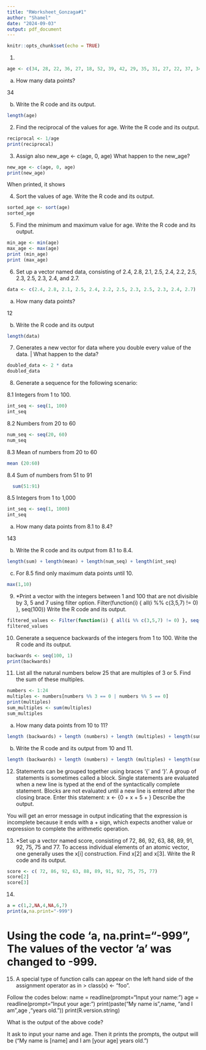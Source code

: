 ```yaml
---
title: "RWorksheet_Gonzaga#1"
author: "Shamel"
date: "2024-09-03"
output: pdf_document
---
```


```r
knitr::opts_chunk$set(echo = TRUE)
```

1. 
```r
age <- c(34, 28, 22, 36, 27, 18, 52, 39, 42, 29, 35, 31, 27, 22, 37, 34, 19, 20, 57, 49, 50, 37, 46, 25, 17, 37, 42, 53, 41, 51, 35, 24, 33, 41)
```

a. How many data points?

34

b. Write the R code and its output.

```r
length(age)
```

2. Find the reciprocal of the values for age.
  Write the R code and its output.
```r
reciprocal <- 1/age
print(reciprocal)
```
3. Assign also new_age <- c(age, 0, age)
What happen to the new_age?
  
```r
new_age <- c(age, 0, age)
print(new_age)
```
When printed, it shows 

4. Sort the values of age.
Write the R code and its output.

```r
sorted_age <- sort(age)
sorted_age
```

5. Find the minimum and maximum value for age.
Write the R code and its output.

```r
min_age <- min(age)
max_age <- max(age)
print (min_age)
print (max_age)
```
6. Set up a vector named data, consisting of 2.4, 2.8, 2.1, 2.5, 2.4, 2.2, 2.5, 2.3, 2.5, 2.3, 2.4, and 2.7.

```r
data <- c(2.4, 2.8, 2.1, 2.5, 2.4, 2.2, 2.5, 2.3, 2.5, 2.3, 2.4, 2.7)
```
a. How many data points?

12

b. Write the R code and its output 

```r
length(data)
```

7. Generates a new vector for data where you double every value of the data. | What happen to the data?
```r
doubled_data <- 2 * data
doubled_data
```

8. Generate a sequence for the following scenario:

8.1 Integers from 1 to 100.
```r
int_seq <- seq(1, 100)
int_seq
```
8.2 Numbers from 20 to 60
```r
num_seq <- seq(20, 60)
num_seq
```

8.3 Mean of numbers from 20 to 60
```r
mean (20:60)
```

8.4 Sum of numbers from 51 to 91
```r
  sum(51:91)
```

8.5 Integers from 1 to 1,000
```r
int_seq <- seq(1, 1000)
int_seq
```


a. How many data points from 8.1 to 8.4?

143

b. Write the R code and its output from 8.1 to 8.4.

```r
length(sum) + length(mean) + length(num_seq) + length(int_seq)
```

c. For 8.5 find only maximum data points until 10.
```r
max(1,10)
```


9. *Print a vector with the integers between 1 and 100 that are not divisible by 3, 5 and 7 using filter option.
Filter(function(i) { all(i %% c(3,5,7) != 0) }, seq(100))
Write the R code and its output.
```r
filtered_values <- Filter(function(i) { all(i %% c(3,5,7) != 0) }, seq(100))
filtered_values
```
10. Generate a sequence backwards of the integers from 1 to 100.
Write the R code and its output.
```r
backwards <- seq(100, 1)
print(backwards)
```

11. List all the natural numbers below 25 that are multiples of 3 or 5. Find the sum of these multiples.
```r
numbers <- 1:24
multiples <- numbers[numbers %% 3 == 0 | numbers %% 5 == 0]
print(multiples)
sum_multiples <- sum(multiples)
sum_multiples
```
a. How many data points from 10 to 11?
```r
length (backwards) + length (numbers) + length (multiples) + length(sum_multiples)
```

b. Write the R code and its output from 10 and 11. 
```r
length (backwards) + length (numbers) + length (multiples) + length(sum_multiples)


```
12. Statements can be grouped together using braces ‘{’ and ‘}’. A group of statements
is sometimes called a block. Single statements are evaluated when a new line is typed at the end of the syntactically complete statement. Blocks are not evaluated until a new line is entered after the closing brace.
Enter this statement:
x <- {0 + x + 5 + }
Describe the output.

You will get an error message in output indicating that the expression is incomplete because it ends with a + sign, which expects another value or expression to complete the arithmetic operation.

13. *Set up a vector named score, consisting of 72, 86, 92, 63, 88, 89, 91, 92, 75,
75 and 77. To access individual elements of an atomic vector, one generally uses the x[i] construction.
Find x[2] and x[3]. Write the R code and its output.
```r
score <- c( 72, 86, 92, 63, 88, 89, 91, 92, 75, 75, 77)
score[2]
score[3]
```

14. 

```r
a = c(1,2,NA,4,NA,6,7)
print(a,na.print="-999")
```
# Using the code 'a, na.print="-999", The values of the vector 'a' was changed to -999.

15. A special type of function calls can appear on the left hand side of the assignment operator as in > class(x) <- "foo".

Follow the codes below:
name = readline(prompt="Input your name: ")
age = readline(prompt="Input your age: ")
print(paste("My name is",name, "and I am",age ,"years old."))
print(R.version.string)

What is the output of the above code?

It ask to input your name and age. Then it prints the prompts, the output will be ("My name is [name] and I am [your age] years old.")